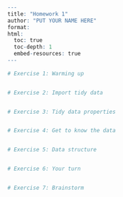 ```r
---
title: "Homework 1"
author: "PUT YOUR NAME HERE"
format:
html:
  toc: true
  toc-depth: 1
  embed-resources: true
---
    
# Exercise 1: Warming up


# Exercise 2: Import tidy data


# Exercise 3: Tidy data properties


# Exercise 4: Get to know the data


# Exercise 5: Data structure


# Exercise 6: Your turn


# Exercise 7: Brainstorm
```

